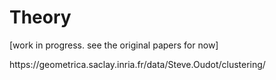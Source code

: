 # Theory

[work in progress. see the original papers for now]

https://geometrica.saclay.inria.fr/data/Steve.Oudot/clustering/